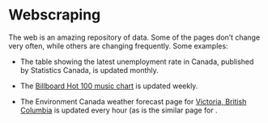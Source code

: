 # Webscraping

The web is an amazing repository of data. Some of the pages don't change very often, while others are changing frequently. Some examples:

* The table showing the latest unemployment rate in Canada, published by Statistics Canada, is updated monthly.

* The [Billboard Hot 100 music chart](https://www.billboard.com/charts/hot-100) is updated weekly.

* The Environment Canada weather forecast page for [Victoria, British Columbia](https://weather.gc.ca/past_conditions/index_e.html?station=yyj) is updated every hour (as is the similar page for . 



